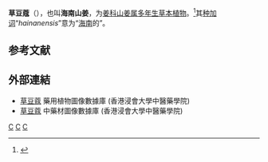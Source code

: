 {{Speciesbox 
| genus = Alpinia
| species = hainanensis
| image = Alpinia-hainanensis.jpg
| authority = K.Schum., 1904
| synonyms = *''Alpinia henryi'' <small>K.Schum.</small>
*''Alpinia henryi'' var. ''densihispida'' <small>H.Dong & G.J.Xu</small>
*''Alpinia kainantensis'' <small>Masam.</small>
* ''Alpinia katsumadai'' Hayata
*''Alpinia katsumadae'' <small>Hayata</small>
*''Languas hainanensis'' <small>(K.Schum.) Merr.</small>
*''Languas henryi'' <small>(K.Schum.) Merr.</small>
*''Languas katsumadae'' <small>(Hayata) Merr.</small>
| synonyms_ref = <ref>{{Cite web|title=''Alpinia hainanensis'' K.Schum.|url=http://powo.science.kew.org/taxon/urn:lsid:ipni.org:names:795288-1|access-date=2021-06-26|work=Plants of the World Online|publisher=Kew Science}}</ref>
}}

'''草豆蔻'''（{{lang-xm|Alpinia hainanensis}}），也叫'''海南山姜'''，为[[姜科|姜科]][[山姜属|山姜属]][[多年生草本植物|多年生草本植物]]。<ref>{{Cite web|title=''Alpinia hainanensis'' in Flora of China|url=http://efloras.org/florataxon.aspx?flora_id=2&taxon_id=200028274|access-date=2021-06-26|work=eFloras.org}}</ref>其[[种加词|种加词]]“''hainanensis''”意为“[[海南|海南]]的”。

== 参考文献 ==
{{Reflist}}

==外部連結==
*[https://libproject.hkbu.edu.hk/was40/detail?lang=ch&channelid=1288&searchword=herb_id=D00504  草豆蔻] 藥用植物圖像數據庫 (香港浸會大學中醫藥學院) {{zh}}{{en}}
*[https://sys01.lib.hkbu.edu.hk/cmed/mmid/detail.php?pid=B00160 草豆蔻] 中藥材圖像數據庫  (香港浸會大學中醫藥學院) {{zh}}{{en}} 

{{Taxonbar}}

[[Category:山薑屬|C]]
[[Category:藥用植物|C]]
[[Category:1904年描述的植物|C]]

{{plant-stub}}